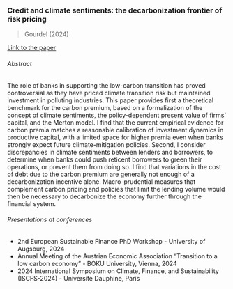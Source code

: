 ### Credit and climate sentiments: the decarbonization frontier of risk pricing

> Gourdel (2024)

[Link to the paper](resources/jmp.pdf)

###### Abstract
The role of banks in supporting the low-carbon transition has proved controversial as they have priced climate transition risk but maintained investment in polluting industries.
This paper provides first a theoretical benchmark for the carbon premium, based on a formalization of the concept of climate sentiments, the policy-dependent present value of firms' capital, and the Merton model.
I find that the current empirical evidence for carbon premia matches a reasonable calibration of investment dynamics in productive capital, with a limited space for higher premia even when banks strongly expect future climate-mitigation policies.
Second, I consider discrepancies in climate sentiments between lenders and borrowers, to determine when banks could push reticent borrowers to green their operations, or prevent them from doing so.
I find that variations in the cost of debt due to the carbon premium are generally not enough of a decarbonization incentive alone.
Macro-prudential measures that complement carbon pricing and policies that limit the lending volume would then be necessary to decarbonize the economy further through the financial system.

###### Presentations at conferences

- 2nd European Sustainable Finance PhD Workshop - University of Augsburg, 2024
- Annual Meeting of the Austrian Economic Association “Transition to a low carbon economy” - BOKU University, Vienna, 2024
- 2024 International Symposium on Climate, Finance, and Sustainability (ISCFS-2024) - Université Dauphine, Paris